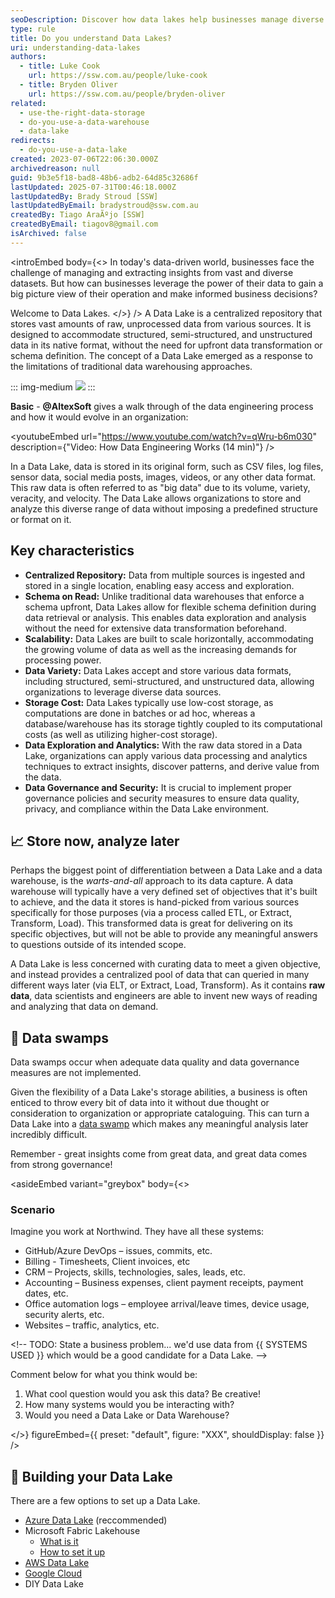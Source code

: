 ```yaml
---
seoDescription: Discover how data lakes help businesses manage diverse datasets and extract actionable insights efficiently.
type: rule
title: Do you understand Data Lakes?
uri: understanding-data-lakes
authors:
  - title: Luke Cook
    url: https://ssw.com.au/people/luke-cook
  - title: Bryden Oliver
    url: https://ssw.com.au/people/bryden-oliver
related:
  - use-the-right-data-storage
  - do-you-use-a-data-warehouse
  - data-lake
redirects:
  - do-you-use-a-data-lake
created: 2023-07-06T22:06:30.000Z
archivedreason: null
guid: 9b3e5f18-bad8-48b6-adb2-64d85c32686f
lastUpdated: 2025-07-31T00:46:18.000Z
lastUpdatedBy: Brady Stroud [SSW]
lastUpdatedByEmail: bradystroud@ssw.com.au
createdBy: Tiago AraÃºjo [SSW]
createdByEmail: tiagov8@gmail.com
isArchived: false
---
```

<introEmbed
  body={<>
In today's data-driven world, businesses face the challenge of managing and extracting insights from vast and diverse datasets. But how can businesses leverage the power of their data to gain a big picture view of their operation and make informed business decisions?

Welcome to Data Lakes.
  </>}
/>
A Data Lake is a centralized repository that stores vast amounts of raw, unprocessed data from various sources. It is designed to accommodate structured, semi-structured, and unstructured data in its native format, without the need for upfront data transformation or schema definition. The concept of a Data Lake emerged as a response to the limitations of traditional data warehousing approaches.

::: img-medium
![](/uploads/rules/understanding-data-lakes/datalake-infographic.png)
:::

**Basic** - **@AltexSoft** gives a walk through of the data engineering process and how it would evolve in an organization:

<youtubeEmbed url="https://www.youtube.com/watch?v=qWru-b6m030" description={"Video: How Data Engineering Works (14 min)"} />

In a Data Lake, data is stored in its original form, such as CSV files, log files, sensor data, social media posts, images, videos, or any other data format. This raw data is often referred to as "big data" due to its volume, variety, veracity, and velocity. The Data Lake allows organizations to store and analyze this diverse range of data without imposing a predefined structure or format on it.

## Key characteristics

* **Centralized Repository:** Data from multiple sources is ingested and stored in a single location, enabling easy access and exploration.
* **Schema on Read:** Unlike traditional data warehouses that enforce a schema upfront, Data Lakes allow for flexible schema definition during data retrieval or analysis. This enables data exploration and analysis without the need for extensive data transformation beforehand.
* **Scalability:** Data Lakes are built to scale horizontally, accommodating the growing volume of data as well as the increasing demands for processing power.
* **Data Variety:** Data Lakes accept and store various data formats, including structured, semi-structured, and unstructured data, allowing organizations to leverage diverse data sources.
* **Storage Cost:** Data Lakes typically use low-cost storage, as computations are done in batches or ad hoc, whereas a database/warehouse has its storage tightly coupled to its computational costs (as well as utilizing higher-cost storage).
* **Data Exploration and Analytics:** With the raw data stored in a Data Lake, organizations can apply various data processing and analytics techniques to extract insights, discover patterns, and derive value from the data.
* **Data Governance and Security:** It is crucial to implement proper governance policies and security measures to ensure data quality, privacy, and compliance within the Data Lake environment.

## 📈 Store now, analyze later

Perhaps the biggest point of differentiation between a Data Lake and a data warehouse, is the *warts-and-all* approach to its data capture. A data warehouse will typically have a very defined set of objectives that it's built to achieve, and the data it stores is hand-picked from various sources specifically for those purposes (via a process called ETL, or Extract, Transform, Load). This transformed data is great for delivering on its specific objectives, but will not be able to provide any meaningful answers to questions outside of its intended scope.

A Data Lake is less concerned with curating data to meet a given objective, and instead provides a centralized pool of data that can queried in many different ways later (via ELT, or Extract, Load, Transform). As it contains **raw data**, data scientists and engineers are able to invent new ways of reading and analyzing that data on demand.

## 🤢 Data swamps

 Data swamps occur when adequate data quality and data governance measures are not implemented.

 Given the flexibility of a Data Lake's storage abilities, a business is often enticed to throw every bit of data into it without due thought or consideration to organization or appropriate cataloguing. This can turn a Data Lake into a [data swamp](https://atlan.com/data-lake-vs-data-swamp/#:~:text=A%20data%20lake%20is%20a,to%20retrieve%20and%20utilize%20effectively) which makes any meaningful analysis later incredibly difficult.

Remember - great insights come from great data, and great data comes from strong governance!

<asideEmbed
  variant="greybox"
  body={<>
    
### Scenario

Imagine you work at Northwind. They have all these systems:

* GitHub/Azure DevOps – issues, commits, etc.
* Billing - Timesheets, Client invoices, etc
* CRM – Projects, skills, technologies, sales, leads, etc.
* Accounting – Business expenses, client payment receipts, payment dates, etc.
* Office automation logs – employee arrival/leave times, device usage, security alerts, etc.
* Websites – traffic, analytics, etc.

&lt;!-- TODO: State a business problem... we'd use data from &#123;&#123; SYSTEMS USED &#125;&#125; which would be a good candidate for a Data Lake. --&gt;

Comment below for what you think would be:

1. What cool question would you ask this data? Be creative!
2. How many systems would you be interacting with?
3. Would you need a Data Lake or Data Warehouse?

  </>}
  figureEmbed={{
    preset: "default",
    figure: "XXX",
    shouldDisplay: false
  }}
/>

## 🔨 Building your Data Lake

There are a few options to set up a Data Lake.

* [Azure Data Lake](https://azure.microsoft.com/en-au/solutions/data-lake?WT.mc_id=DP-MVP-33518) (reccommended)
* Microsoft Fabric Lakehouse
  * [What is it](https://learn.microsoft.com/en-us/fabric/data-engineering/lakehouse-overview?WT.mc_id=DP-MVP-33518)
  * [How to set it up](https://learn.microsoft.com/en-us/fabric/data-engineering/tutorial-lakehouse-introduction?WT.mc_id=DP-MVP-33518)
* [AWS Data Lake](https://aws.amazon.com/solutions/implementations/data-lake-solution/)
* [Google Cloud](https://cloud.google.com/learn/what-is-a-data-lake#section-1)
* DIY Data Lake
